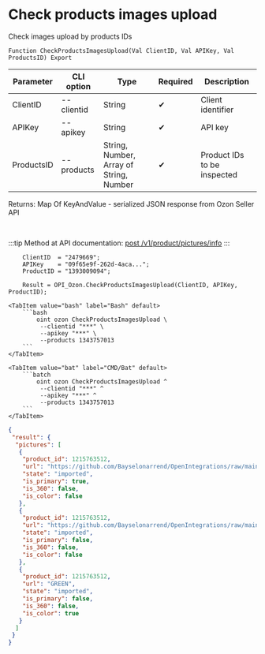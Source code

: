 ﻿---
sidebar_position: 10
---


# Check products images upload
 Check images upload by products IDs



`Function CheckProductsImagesUpload(Val ClientID, Val APIKey, Val ProductsID) Export`

  | Parameter | CLI option | Type | Required | Description |
  |-|-|-|-|-|
  | ClientID | --clientid | String | &#x2714; | Client identifier |
  | APIKey | --apikey | String | &#x2714; | API key |
  | ProductsID | --products | String, Number, Array of String, Number | &#x2714; | Product IDs to be inspected |

  
  Returns:  Map Of KeyAndValue - serialized JSON response from Ozon Seller API

<br/>

:::tip
Method at API documentation: [post /v1/product/pictures/info](https://docs.ozon.ru/api/seller/#operation/ProductAPI_ProductInfoPictures)
:::
<br/>



```bsl title="1C:Enterprise/OneScript code example"
    ClientID  = "2479669";
    APIKey    = "09f65e9f-262d-4aca...";
    ProductID = "1393009094";

    Result = OPI_Ozon.CheckProductsImagesUpload(ClientID, APIKey, ProductID);
```
 

 <Tabs>
  
    <TabItem value="bash" label="Bash" default>
        ```bash
            oint ozon CheckProductsImagesUpload \
             --clientid "***" \
             --apikey "***" \
             --products 1343757013
        ```
    </TabItem>
  
    <TabItem value="bat" label="CMD/Bat" default>
        ```batch
            oint ozon CheckProductsImagesUpload ^
             --clientid "***" ^
             --apikey "***" ^
             --products 1343757013
        ```
    </TabItem>
</Tabs>


```json title="Result"
{
 "result": {
  "pictures": [
   {
    "product_id": 1215763512,
    "url": "https://github.com/Bayselonarrend/OpenIntegrations/raw/main/service/test_data/picture.jpg",
    "state": "imported",
    "is_primary": true,
    "is_360": false,
    "is_color": false
   },
   {
    "product_id": 1215763512,
    "url": "https://github.com/Bayselonarrend/OpenIntegrations/raw/main/service/test_data/picture2.jpg",
    "state": "imported",
    "is_primary": false,
    "is_360": false,
    "is_color": false
   },
   {
    "product_id": 1215763512,
    "url": "GREEN",
    "state": "imported",
    "is_primary": false,
    "is_360": false,
    "is_color": true
   }
  ]
 }
}
```
